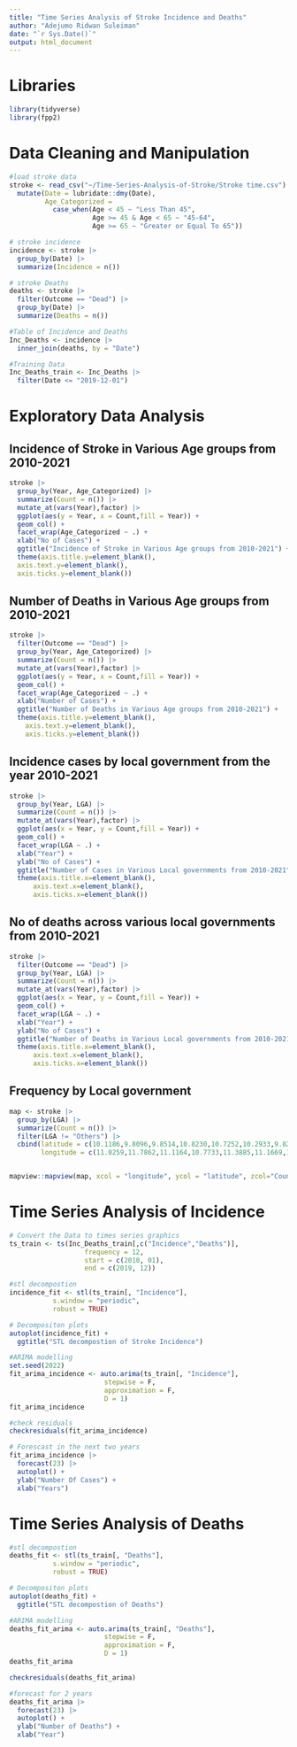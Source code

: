 ```yaml
---
title: "Time Series Analysis of Stroke Incidence and Deaths"
author: "Adejumo Ridwan Suleiman"
date: "`r Sys.Date()`"
output: html_document
---
```


# Libraries
```r
library(tidyverse)
library(fpp2)
```

# Data Cleaning and Manipulation
```r
#load stroke data
stroke <- read_csv("~/Time-Series-Analysis-of-Stroke/Stroke time.csv") |> 
  mutate(Date = lubridate::dmy(Date),
         Age_Categorized = 
           case_when(Age < 45 ~ "Less Than 45",
                     Age >= 45 & Age < 65 ~ "45-64",
                     Age >= 65 ~ "Greater or Equal To 65"))

# stroke incidence
incidence <- stroke |> 
  group_by(Date) |> 
  summarize(Incidence = n())

# stroke Deaths
deaths <- stroke |> 
  filter(Outcome == "Dead") |> 
  group_by(Date) |> 
  summarize(Deaths = n())

#Table of Incidence and Deaths
Inc_Deaths <- incidence |> 
  inner_join(deaths, by = "Date")

#Training Data 
Inc_Deaths_train <- Inc_Deaths |> 
  filter(Date <= "2019-12-01")

```




# Exploratory Data Analysis

## Incidence of Stroke in Various Age groups from 2010-2021
```r
stroke |> 
  group_by(Year, Age_Categorized) |> 
  summarize(Count = n()) |> 
  mutate_at(vars(Year),factor) |> 
  ggplot(aes(y = Year, x = Count,fill = Year)) +
  geom_col() +
  facet_wrap(Age_Categorized ~ .) +
  xlab("No of Cases") +
  ggtitle("Incidence of Stroke in Various Age groups from 2010-2021") +
  theme(axis.title.y=element_blank(),
  axis.text.y=element_blank(),
  axis.ticks.y=element_blank())
```

## Number of Deaths in Various Age groups from 2010-2021
```r
stroke |> 
  filter(Outcome == "Dead") |> 
  group_by(Year, Age_Categorized) |> 
  summarize(Count = n()) |> 
  mutate_at(vars(Year),factor) |> 
  ggplot(aes(y = Year, x = Count,fill = Year)) +
  geom_col() +
  facet_wrap(Age_Categorized ~ .) +
  xlab("Number of Cases") +
  ggtitle("Number of Deaths in Various Age groups from 2010-2021") +
  theme(axis.title.y=element_blank(),
    axis.text.y=element_blank(),
    axis.ticks.y=element_blank())
```

## Incidence cases by local government from the year 2010-2021
```r
stroke |> 
  group_by(Year, LGA) |> 
  summarize(Count = n()) |> 
  mutate_at(vars(Year),factor) |> 
  ggplot(aes(x = Year, y = Count,fill = Year)) +
  geom_col() +
  facet_wrap(LGA ~ .) +
  xlab("Year") +
  ylab("No of Cases") +
  ggtitle("Number of Cases in Various Local governments from 2010-2021") +
  theme(axis.title.x=element_blank(),
      axis.text.x=element_blank(),
      axis.ticks.x=element_blank())
```
## No of deaths across various local governments from 2010-2021
```r
stroke |> 
  filter(Outcome == "Dead") |> 
  group_by(Year, LGA) |> 
  summarize(Count = n()) |> 
  mutate_at(vars(Year),factor) |> 
  ggplot(aes(x = Year, y = Count,fill = Year)) +
  geom_col() +
  facet_wrap(LGA ~ .) +
  xlab("Year") +
  ylab("No of Cases") +
  ggtitle("Number of Deaths in Various Local governments from 2010-2021") +
  theme(axis.title.x=element_blank(),
      axis.text.x=element_blank(),
      axis.ticks.x=element_blank())
```


## Frequency by Local government
```r
map <- stroke |> 
  group_by(LGA) |> 
  summarize(Count = n()) |> 
  filter(LGA != "Others") |> 
  cbind(latitude = c(10.1186,9.8096,9.8514,10.8230,10.7252,10.2933,9.8201,10.5085,11.0877,9.6698,10.2794),
        longitude = c(11.0259,11.7862,11.1164,10.7733,11.3885,11.1669,11.3119,11.2524,11.2070,11.2977,11.4793))


mapview::mapview(map, xcol = "longitude", ycol = "latitude", zcol="Count",crs = 4269, grid = FALSE)
```





# Time Series Analysis of Incidence
```r
# Convert the Data to times series graphics
ts_train <- ts(Inc_Deaths_train[,c("Incidence","Deaths")],
                   frequency = 12,
                   start = c(2010, 01),
                   end = c(2019, 12))

```

```r
#stl decompostion
incidence_fit <- stl(ts_train[, "Incidence"], 
           s.window = "periodic",
           robust = TRUE)

# Decompositon plots
autoplot(incidence_fit) +
  ggtitle("STL decompostion of Stroke Incidence")
```

```r
#ARIMA modelling
set.seed(2022)
fit_arima_incidence <- auto.arima(ts_train[, "Incidence"],
                        stepwise = F,
                        approximation = F,
                        D = 1)
fit_arima_incidence
```

```r
#check residuals
checkresiduals(fit_arima_incidence)
```

```r
# Forescast in the next two years
fit_arima_incidence |> 
  forecast(23) |> 
  autoplot() +
  ylab("Number Of Cases") +
  xlab("Years")
```


# Time Series Analysis of Deaths
```r
#stl decompostion
deaths_fit <- stl(ts_train[, "Deaths"], 
           s.window = "periodic",
           robust = TRUE)

# Decompositon plots
autoplot(deaths_fit) +
  ggtitle("STL decompostion of Deaths")
```
```r
#ARIMA modelling
deaths_fit_arima <- auto.arima(ts_train[, "Deaths"],
                        stepwise = F,
                        approximation = F,
                        D = 1)
deaths_fit_arima
```

```r
checkresiduals(deaths_fit_arima)
```
```r
#forecast for 2 years
deaths_fit_arima |> 
  forecast(23) |> 
  autoplot() +
  ylab("Number of Deaths") +
  xlab("Year")
```


